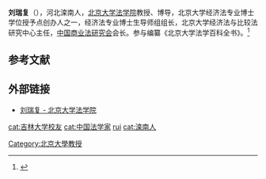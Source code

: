 {{otheruse|刘瑞复}}
'''刘瑞复'''（{{bd|1943年||}}），河北滦南人，[[北京大学法学院|北京大学法学院]]教授、博导，北京大学经济法专业博士学位授予点创办人之一，经济法专业博士生导师组组长，北京大学经济法与比较法研究中心主任，[[中国商业法研究会|中国商业法研究会]]会长。参与编纂《北京大学法学百科全书》。<ref>{{Cite web |url=http://www.law.pku.edu.cn/xwzx/xwdt/21202.htm |title=一篇写罢头飞雪，半是星光半是霞——专访《北京大学法学百科全书》编辑部常务副主任刘瑞复 |accessdate=2020-02-12 |archive-date=2019-01-30 |archive-url=https://web.archive.org/web/20190130054137/http://www.law.pku.edu.cn/xwzx/xwdt/21202.htm |dead-url=no }}</ref>

== 参考文献 ==
{{Reflist}}

== 外部链接 ==
*[http://www.law.pku.edu.cn/sz/txjs/10394.htm 刘瑞复 - 北京大学法学院] {{Wayback|url=http://www.law.pku.edu.cn/sz/txjs/10394.htm |date=20210511112357 }}

{{normdaten}}
{{DEFAULTSORT:liu ruifu}}
[[Category:北京大學教授|Category:北京大學教授]]
[[cat:吉林大学校友|cat:吉林大学校友]]
[[cat:中国法学家|cat:中国法学家]]
[[cat:刘姓|rui]]
[[cat:滦南人|cat:滦南人]]
{{china-academic-bio-stub}}